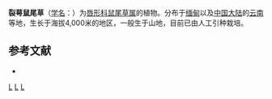 {{Speciesbox 
| taxon = Salvia schizocalyx
| authority = Peter-Stib.
}}

'''裂萼鼠尾草'''（[[学名|学名]]：{{lang|la|''Salvia schizocalyx''}}）为[[唇形科|唇形科]][[鼠尾草属|鼠尾草属]]的植物。分布于[[缅甸|缅甸]]以及[[中国大陆|中国大陆]]的[[云南|云南]]等地，生长于海拔4,000米的地区，一般生于山地，目前已由人工引种栽培。

== 参考文献 ==
<div class="references-small">
* {{cite web| url =http://www.bioinfo.cn/db05/KmzwSpecies.php?action=view&id=12890| title =裂萼鼠尾草| work =《中国高等植物数据库全库》| publisher =中国科学院微生物研究所| author =昆明植物研究所| accessdate =2009-02-24| deadurl =yes| archiveurl =https://web.archive.org/web/20160305024917/http://www.bioinfo.cn/db05/KmzwSpecies.php?action=view&id=12890| archivedate =2016-03-05| df =}}
</div>
{{Taxonbar}}

[[Category:鼠尾草属|L]]
[[Category:緬甸植物|L]]
[[Category:云南植物|L]]